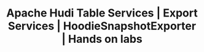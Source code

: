 ---
title: "Apache Hudi Table Services | Export Services | HoodieSnapshotExporter | Hands on labs"
last_modified_at: 2024-02-21T16:54:38.964863-07:00
authors:
- name: Soumil Shah
category: blog
image: /assets/images/video_blogs/2024-02-03-Apache-Hudi-Table-Services-Export-Services-HoodieSnapshotExporter-Hands-on-labs.png
navigate: "https://www.youtube.com/watch?v=r2-N-oF5QIE"
tags:
- guide
- beginner
- apache hudi
- hoodie snapshot exporter
---